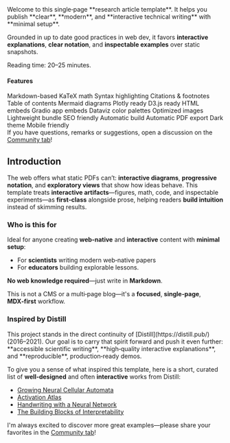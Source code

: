 
<Sidenote>
  Welcome to this single‑page **research article template**. It helps you publish **clear**, **modern**, and **interactive technical writing** with **minimal setup**.
  
  Grounded in up to date good practices in web dev, it favors **interactive explanations**, **clear notation**, and **inspectable examples** over static snapshots.

  <Fragment slot="aside">
    Reading time: 20–25 minutes.
  </Fragment>
</Sidenote>

#### Features

<Sidenote>
<div className="tag-list">
  <span className="tag">Markdown-based</span>
  <span className="tag">KaTeX math</span>
  <span className="tag">Syntax highlighting</span>
  <span className="tag">Citations & footnotes</span>
  <span className="tag">Table of contents</span>
  <span className="tag">Mermaid diagrams</span>
  <span className="tag">Plotly ready</span>
  <span className="tag">D3.js ready</span>
  <span className="tag">HTML embeds</span>
  <span className="tag">Gradio app embeds</span>
  <span className="tag">Dataviz color palettes</span>
  <span className="tag">Optimized images</span>
  <span className="tag">Lightweight bundle</span>
  <span className="tag">SEO friendly</span>
  <span className="tag">Automatic build</span>
  <span className="tag">Automatic PDF export</span>
  <span className="tag">Dark theme</span>
  <span className="tag">Mobile friendly</span>
</div>
<Fragment slot="aside">
    If you have questions, remarks or suggestions, open a discussion on the <a href="https://huggingface.co/spaces/tfrere/research-article-template/discussions?status=open&type=discussion">Community tab</a>!
  </Fragment>
</Sidenote>

## Introduction
The web offers what static PDFs can’t: **interactive diagrams**, **progressive notation**, and **exploratory views** that show how ideas behave. This template treats **interactive artifacts**—figures, math, code, and inspectable experiments—as **first‑class** alongside prose, helping readers **build intuition** instead of skimming results.

### Who is this for

Ideal for anyone creating **web‑native** and **interactive** content with **minimal setup**:

- For **scientists** writing modern web‑native papers
- For **educators** building explorable lessons.

**No web knowledge required**—just write in **Markdown**.

This is not a CMS or a multi‑page blog—it's a **focused**, **single‑page**, **MDX‑first** workflow.

### Inspired by Distill

<Sidenote>
This project stands in the direct continuity of [Distill](https://distill.pub/) (2016–2021). Our goal is to carry that spirit forward and push it even further: **accessible scientific writing**, **high‑quality interactive explanations**, and **reproducible**, production‑ready demos.

To give you a sense of what inspired this template, here is a short, curated list of **well‑designed** and often **interactive** works from Distill:

- [Growing Neural Cellular Automata](https://distill.pub/2020/growing-ca/)
- [Activation Atlas](https://distill.pub/2019/activation-atlas/)
- [Handwriting with a Neural Network](https://distill.pub/2016/handwriting/)
- [The Building Blocks of Interpretability](https://distill.pub/2018/building-blocks/)

<Fragment slot="aside">
    I'm always excited to discover more great examples—please share your favorites in the <a href="https://huggingface.co/spaces/tfrere/research-blog-template/discussions?status=open&type=discussion">Community tab</a>!
  </Fragment>
</Sidenote>